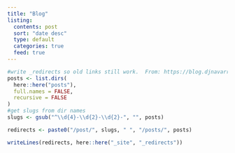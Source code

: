 ```yaml
---
title: "Blog"
listing:
  contents: post
  sort: "date desc"
  type: default
  categories: true
  feed: true
---
```


```r
#write _redirects so old links still work.  From: https://blog.djnavarro.net/posts/2022-04-20_porting-to-quarto/
posts <- list.dirs(
  here::here("posts"),
  full.names = FALSE,
  recursive = FALSE
)
#get slugs from dir names
slugs <- gsub("^\\d{4}-\\d{2}-\\d{2}-", "", posts)

redirects <- paste0("/post/", slugs, " ", "/posts/", posts)

writeLines(redirects, here::here("_site", "_redirects"))
```
